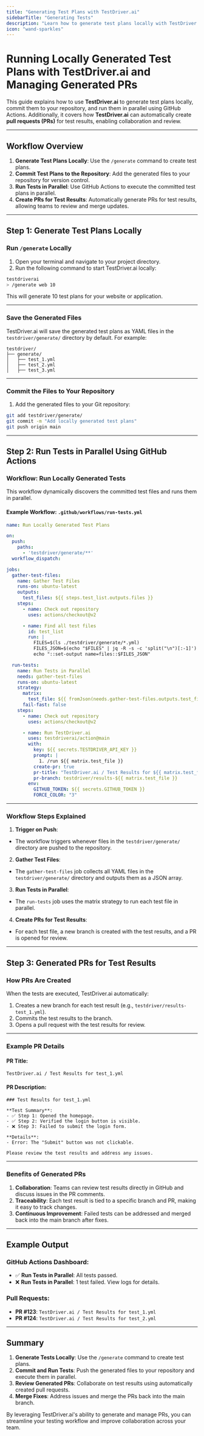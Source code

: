 ```yaml
---
title: "Generating Test Plans with TestDriver.ai"
sidebarTitle: "Generating Tests"
description: "Learn how to generate test plans locally with TestDriver.ai and integrate them into your testing workflow."
icon: "wand-sparkles"
---
```


# Running Locally Generated Test Plans with TestDriver.ai and Managing Generated PRs

This guide explains how to use **TestDriver.ai** to generate test plans locally, commit them to your repository, and run them in parallel using GitHub Actions. Additionally, it covers how **TestDriver.ai** can automatically create **pull requests (PRs)** for test results, enabling collaboration and review.

---

## Workflow Overview

1. **Generate Test Plans Locally**: Use the `/generate` command to create test plans.
2. **Commit Test Plans to the Repository**: Add the generated files to your repository for version control.
3. **Run Tests in Parallel**: Use GitHub Actions to execute the committed test plans in parallel.
4. **Create PRs for Test Results**: Automatically generate PRs for test results, allowing teams to review and merge updates.

---

## Step 1: Generate Test Plans Locally

### Run `/generate` Locally

1. Open your terminal and navigate to your project directory.
2. Run the following command to start TestDriver.ai locally:


```bash
testdriverai
> /generate web 10

```

This will generate 10 test plans for your website or application.

---

### Save the Generated Files

TestDriver.ai will save the generated test plans as YAML files in the `testdriver/generate/` directory by default. For example:

```
testdriver/
├── generate/
│   ├── test_1.yml
│   ├── test_2.yml
│   ├── test_3.yml

```

---

### Commit the Files to Your Repository

1. Add the generated files to your Git repository:

```bash
git add testdriver/generate/
git commit -m "Add locally generated test plans"
git push origin main
```

---

## Step 2: Run Tests in Parallel Using GitHub Actions

### Workflow: **Run Locally Generated Tests**

This workflow dynamically discovers the committed test files and runs them in parallel.

#### Example Workflow: `.github/workflows/run-tests.yml`

```yaml
name: Run Locally Generated Test Plans

on:
  push:
    paths:
      - 'testdriver/generate/**'
  workflow_dispatch:

jobs:
  gather-test-files:
    name: Gather Test Files
    runs-on: ubuntu-latest
    outputs:
      test_files: ${{ steps.test_list.outputs.files }}
    steps:
      - name: Check out repository
        uses: actions/checkout@v2

      - name: Find all test files
        id: test_list
        run: |
          FILES=$(ls ./testdriver/generate/*.yml)
          FILES_JSON=$(echo "$FILES" | jq -R -s -c 'split("\n")[:-1]')
          echo "::set-output name=files::$FILES_JSON"

  run-tests:
    name: Run Tests in Parallel
    needs: gather-test-files
    runs-on: ubuntu-latest
    strategy:
      matrix:
        test_file: ${{ fromJson(needs.gather-test-files.outputs.test_files) }}
      fail-fast: false
    steps:
      - name: Check out repository
        uses: actions/checkout@v2

      - name: Run TestDriver.ai
        uses: testdriverai/action@main
        with:
          key: ${{ secrets.TESTDRIVER_API_KEY }}
          prompt: |
            1. /run ${{ matrix.test_file }}
          create-pr: true
          pr-title: "TestDriver.ai / Test Results for ${{ matrix.test_file }}"
          pr-branch: testdriver/results-${{ matrix.test_file }}
        env:
          GITHUB_TOKEN: ${{ secrets.GITHUB_TOKEN }}
          FORCE_COLOR: "3"

```


---

### Workflow Steps Explained

1. **Trigger on Push**:
- The workflow triggers whenever files in the `testdriver/generate/` directory are pushed to the repository.

2. **Gather Test Files**:
- The `gather-test-files` job collects all YAML files in the `testdriver/generate/` directory and outputs them as a JSON array.

3. **Run Tests in Parallel**:
- The `run-tests` job uses the matrix strategy to run each test file in parallel.

4. **Create PRs for Test Results**:
- For each test file, a new branch is created with the test results, and a PR is opened for review.

---

## Step 3: Generated PRs for Test Results

### How PRs Are Created

When the tests are executed, TestDriver.ai automatically:
1. Creates a new branch for each test result (e.g., `testdriver/results-test_1.yml`).
2. Commits the test results to the branch.
3. Opens a pull request with the test results for review.

---

### Example PR Details

#### PR Title:
`TestDriver.ai / Test Results for test_1.yml`

#### PR Description:


```
### Test Results for test_1.yml

**Test Summary**:
- ✅ Step 1: Opened the homepage.
- ✅ Step 2: Verified the login button is visible.
- ❌ Step 3: Failed to submit the login form.

**Details**:
- Error: The "Submit" button was not clickable.

Please review the test results and address any issues.

```

---

### Benefits of Generated PRs

1. **Collaboration**: Teams can review test results directly in GitHub and discuss issues in the PR comments.
2. **Traceability**: Each test result is tied to a specific branch and PR, making it easy to track changes.
3. **Continuous Improvement**: Failed tests can be addressed and merged back into the main branch after fixes.

---

## Example Output

### GitHub Actions Dashboard:
- ✅ **Run Tests in Parallel**: All tests passed.
- ❌ **Run Tests in Parallel**: 1 test failed. View logs for details.

### Pull Requests:
- **PR #123**: `TestDriver.ai / Test Results for test_1.yml`
- **PR #124**: `TestDriver.ai / Test Results for test_2.yml`

---

## Summary

1. **Generate Tests Locally**: Use the `/generate` command to create test plans.
2. **Commit and Run Tests**: Push the generated files to your repository and execute them in parallel.
3. **Review Generated PRs**: Collaborate on test results using automatically created pull requests.
4. **Merge Fixes**: Address issues and merge the PRs back into the main branch.

By leveraging TestDriver.ai's ability to generate and manage PRs, you can streamline your testing workflow and improve collaboration across your team.
